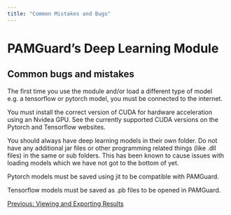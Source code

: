```yaml
---
title: "Common Mistakes and Bugs"
---
```

PAMGuard's Deep Learning Module
===============================

Common bugs and mistakes
------------------------

The first time you use the module and/or load a different type of model e.g. a tensorflow or pytorch model, you must be connected to the internet.

You must install the correct version of CUDA for hardware acceleration using an Nvidea GPU. See the currently supported CUDA versions on the Pytorch and Tensorflow websites.

You should always have deep learning models in their own folder. Do not have any additional jar files or other programming related things (like .dll files) in the same or sub folders. This has been known to cause issues with loading models which we have not got to the bottom of yet.

Pytorch models must be saved using jit to be compatible with PAMGuard.

Tensorflow models must be saved as .pb files to be opened in PAMGuard.

  
  
  

[Previous: Viewing and Exporting Results](rawDeepLearning_Results.html)
